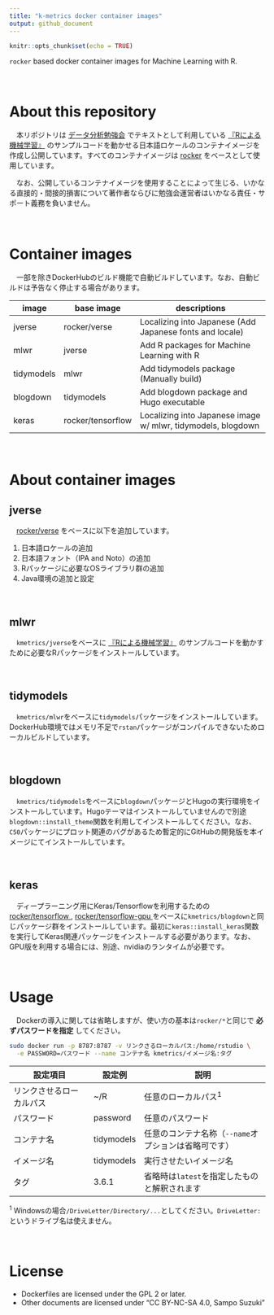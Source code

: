 ```yaml
---
title: "k-metrics docker container images"
output: github_document
---
```


```r
knitr::opts_chunk$set(echo = TRUE)
```

`rocker` based docker container images for Machine Learning with R.

　  

# About this repository
　本リポジトリは [データ分析勉強会](https://sites.google.com/site/kantometrics/2019) でテキストとして利用している [『Rによる機械学習』](https://www.shoeisha.co.jp/book/detail/9784798145112) のサンプルコードを動かせる日本語ロケールのコンテナイメージを作成し公開しています。すべてのコンテナイメージは [rocker](https://hub.docker.com/u/rocker) をベースとして使用しています。

　なお、公開しているコンテナイメージを使用することによって生じる、いかなる直接的・間接的損害について著作者ならびに勉強会運営者はいかなる責任・サポート義務を負いません。

　  

# Container images
　一部を除きDockerHubのビルド機能で自動ビルドしています。なお、自動ビルドは予告なく停止する場合があります。

image      | base image   | descriptions
-----------|--------------|------------------------------------------
jverse     | rocker/verse | Localizing into Japanese (Add Japanese fonts and locale)
mlwr       | jverse       | Add R packages for Machine Learning with R
tidymodels | mlwr         | Add tidymodels package (Manually build)
blogdown   | tidymodels   | Add blogdown package and Hugo executable
keras      | rocker/tensorflow | Localizing into Japanese image w/ mlwr, tidymodels, blogdown

　  

# About container images

## jverse
　[rocker/verse](https://hub.docker.com/r/rocker/verse) をベースに以下を追加しています。

1. 日本語ロケールの追加
1. 日本語フォント（IPA and Noto）の追加
1. Rパッケージに必要なOSライブラリ群の追加
1. Java環境の追加と設定

　  

## mlwr
　`kmetrics/jverse`をベースに [『Rによる機械学習』](https://www.shoeisha.co.jp/book/detail/9784798145112) のサンプルコードを動かすために必要なRパッケージをインストールしています。

　  

## tidymodels
　`kmetrics/mlwr`をベースに`tidymodels`パッケージをインストールしています。DockerHub環境ではメモリ不足で`rstan`パッケージがコンパイルできないためローカルビルドしています。

　  

## blogdown
　`kmetrics/tidymodels`をベースに`blogdown`パッケージとHugoの実行環境をインストールしています。Hugoテーマはインストールしていませんので別途`blogdown::install_theme`関数を利用してインストールしてください。なお、`C50`パッケージにプロット関連のバグがあるため暫定的にGitHubの開発版を本イメージにてインストールしています。  

　  

## keras
　ディープラーニング用にKeras/Tensorflowを利用するための [rocker/tensorflow <i class="fa fa-external-link"></i>](https://hub.docker.com/r/rocker/tensorflow){target="_blank" title="DockerHub"}, [rocker/tensorflow-gpu <i class="fa fa-external-link"></i>](https://hub.docker.com/r/rocker/tensorflow-gpu){target="_blank" title="DockerHub"} をベースに`kmetrics/blogdown`と同じパッケージ群をインストールしています。最初に`keras::install_keras`関数を実行してKeras関連パッケージをインストールする必要があります。なお、GPU版を利用する場合には、別途、nvidiaのランタイムが必要です。

　  

# Usage
　Dockerの導入に関しては省略しますが、使い方の基本は`rocker/*`と同じで **必ずパスワードを指定** してください。

```bash
sudo docker run -p 8787:8787 -v リンクさるローカルパス:/home/rstudio \
  -e PASSWORD=パスワード --name コンテナ名 kmetrics/イメージ名:タグ
```


設定項目                 | 設定例      | 説明
-------------------------|-------------|---------------------------------------
リンクさせるローカルパス | ~/R         | 任意のローカルパス^1^
パスワード               | password    | 任意のパスワード
コンテナ名               | tidymodels  | 任意のコンテナ名称（`--name`オプションは省略可です）
イメージ名               | tidymodels  | 実行させたいイメージ名
タグ                     | 3.6.1       | 省略時は`latest`を指定したものと解釈されます

^1^ Windowsの場合`/DriveLetter/Directory/...`としてください。`DriveLetter:`というドライブ名は使えません。

　  

# License
* Dockerfiles are licensed under the GPL 2 or later.  
* Other documents are licensed under "CC BY-NC-SA 4.0, Sampo Suzuki" 

